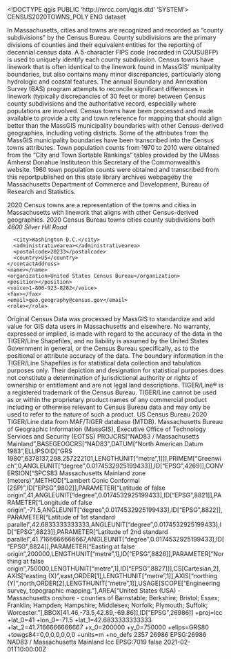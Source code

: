 <!DOCTYPE qgis PUBLIC 'http://mrcc.com/qgis.dtd' 'SYSTEM'>
<qgis version="3.34.10-Prizren">
  <identifier>CENSUS2020TOWNS_POLY</identifier>
  <parentidentifier></parentidentifier>
  <language>ENG</language>
  <type>dataset</type>
  <title>Census 2020 Towns (County Subdivisions)</title>
  <abstract>In Massachusetts, cities and towns are recognized and recorded as “county subdivisions” by the Census Bureau. County subdivisions are the primary divisions of counties and their equivalent entities for the reporting of decennial census data. A 5-character FIPS code (recorded in COUSUBFP) is used to uniquely identify each county subdivision. Census towns have linework that is often identical to the linework found in MassGIS' munipality boundaries, but also contains many minor discrepancies, particularly along hydrologic and coastal features. The annual Boundary and Annexation Survey (BAS) program attempts to reconcile significant differences in linework (typically discrepancies of 30 feet or more) between Census county subdivisions and the authoritative record, especially where populations are involved. Census towns have been processed and made available to provide a city and town reference for mapping that should align better than the MassGIS municipality boundaries with other Census-derived geographies, including voting districts. Some of the attributes from the MassGIS municipality boundaries have been transcribed into the Census towns attributes.
Town population counts from 1970 to 2010 were obtained from the “City and Town Sortable Rankings” tables provided by the UMass Amherst Donahue Instituteon this Secretary of the Commonwealth’s website. 1960 town population counts were obtained and transcribed from this reportpublished on this state library archives webpageby the Massachusetts Department of Commerce and Development, Bureau of Research and Statistics.


2020 Census towns are a representation of the towns and cities in Massachusetts with linework that aligns with other Census-derived geographies.</abstract>
  <keywords vocabulary="Search keys">
    <keyword>2020 Census Bureau towns cities county subdivisions</keyword>
  </keywords>
  <contact>
    <contactAddress>
      <type>both</type>
      <address>4600 Silver Hill Road</address>
      <city>Washington D.C.</city>
      <administrativearea></administrativearea>
      <postalcode>20233</postalcode>
      <country>US</country>
    </contactAddress>
    <name></name>
    <organization>United States Census Bureau</organization>
    <position></position>
    <voice>1-800-923-8282</voice>
    <fax></fax>
    <email>geo.geography@census.gov</email>
    <role></role>
  </contact>
  <links/>
  <history>Original Census Data was processed by MassGIS to standardize and add value for GIS data users in Massachusetts and elsewhere.</history>
  <dates>
    <date value="2021-02-01T00:00:00" type="Published"/>
    <date value="2022-11-16T00:00:00" type="Revised"/>
  </dates>
  <fees></fees>
  <constraints type="Limitations of use">No warranty, expressed or implied, is made with regard to the accuracy of the data in the TIGER/Line Shapefiles, and no liability is assumed by the United States Government in general, or the Census Bureau specifically, as to the positional or attribute accuracy of the data. The boundary information in the TIGER/Line Shapefiles is for statistical data collection and tabulation purposes only. Their depiction and designation for statistical purposes does not constitute a determination of jurisdictional authority or rights of ownership or entitlement and are not legal land descriptions. TIGER/Line® is a registered trademark of the Census Bureau. TIGER/Line cannot be used as or within the proprietary product names of any commercial product including or otherwise relevant to Census Bureau data and may only be used to refer to the nature of such a product.</constraints>
  <rights>US Census Bureau 2020 TIGER/Line data from MAF/TIGER database (MTDB).&#xd;
Massachusetts Bureau of Geographic Information (MassGIS), Executive Office of Technology Services and Security (EOTSS)</rights>
  <encoding></encoding>
  <crs>
    <spatialrefsys nativeFormat="Wkt">
      <wkt>PROJCRS["NAD83 / Massachusetts Mainland",BASEGEOGCRS["NAD83",DATUM["North American Datum 1983",ELLIPSOID["GRS 1980",6378137,298.257222101,LENGTHUNIT["metre",1]]],PRIMEM["Greenwich",0,ANGLEUNIT["degree",0.0174532925199433]],ID["EPSG",4269]],CONVERSION["SPCS83 Massachusetts Mainland zone (meters)",METHOD["Lambert Conic Conformal (2SP)",ID["EPSG",9802]],PARAMETER["Latitude of false origin",41,ANGLEUNIT["degree",0.0174532925199433],ID["EPSG",8821]],PARAMETER["Longitude of false origin",-71.5,ANGLEUNIT["degree",0.0174532925199433],ID["EPSG",8822]],PARAMETER["Latitude of 1st standard parallel",42.6833333333333,ANGLEUNIT["degree",0.0174532925199433],ID["EPSG",8823]],PARAMETER["Latitude of 2nd standard parallel",41.7166666666667,ANGLEUNIT["degree",0.0174532925199433],ID["EPSG",8824]],PARAMETER["Easting at false origin",200000,LENGTHUNIT["metre",1],ID["EPSG",8826]],PARAMETER["Northing at false origin",750000,LENGTHUNIT["metre",1],ID["EPSG",8827]]],CS[Cartesian,2],AXIS["easting (X)",east,ORDER[1],LENGTHUNIT["metre",1]],AXIS["northing (Y)",north,ORDER[2],LENGTHUNIT["metre",1]],USAGE[SCOPE["Engineering survey, topographic mapping."],AREA["United States (USA) - Massachusetts onshore - counties of Barnstable; Berkshire; Bristol; Essex; Franklin; Hampden; Hampshire; Middlesex; Norfolk; Plymouth; Suffolk; Worcester."],BBOX[41.46,-73.5,42.89,-69.86]],ID["EPSG",26986]]</wkt>
      <proj4>+proj=lcc +lat_0=41 +lon_0=-71.5 +lat_1=42.6833333333333 +lat_2=41.7166666666667 +x_0=200000 +y_0=750000 +ellps=GRS80 +towgs84=0,0,0,0,0,0,0 +units=m +no_defs</proj4>
      <srsid>2357</srsid>
      <srid>26986</srid>
      <authid>EPSG:26986</authid>
      <description>NAD83 / Massachusetts Mainland</description>
      <projectionacronym>lcc</projectionacronym>
      <ellipsoidacronym>EPSG:7019</ellipsoidacronym>
      <geographicflag>false</geographicflag>
    </spatialrefsys>
  </crs>
  <extent>
    <spatial maxx="-69.89860000000000184" minz="0" crs="EPSG:26986" maxz="0" minx="-73.533299999999997" maxy="42.88830000000000098" miny="41.23140000000000072" dimensions="2"/>
    <temporal>
      <period>
        <start>2021-02-01T10:00:00Z</start>
        <end></end>
      </period>
    </temporal>
  </extent>
</qgis>
